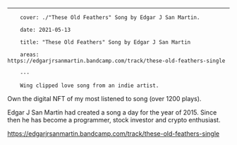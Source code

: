  ---

        cover: ./"These Old Feathers" Song by Edgar J San Martin.

        date: 2021-05-13

        title: "These Old Feathers" Song by Edgar J San Martin

        areas:            https://edgarjrsanmartin.bandcamp.com/track/these-old-feathers-single

        ---

        Wing clipped love song from an indie artist.

Own the digital NFT of my most listened to song (over 1200 plays).

Edgar J San Martin had created a song a day for the year of 2015. Since then he has become a programmer, stock investor and crypto enthusiast.

https://edgarjrsanmartin.bandcamp.com/track/these-old-feathers-single
    